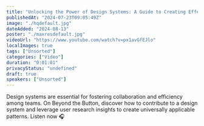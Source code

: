 ```yaml
---
title: "Unlocking the Power of Design Systems: A Guide to Creating Effective Patterns"
publishedAt: "2024-07-23T09:05:49Z"
image: "./hqdefault.jpg"
dateAdded: "2024-08-13"
poster: "./maxresdefault.jpg"
videoUrl: "https://www.youtube.com/watch?v=px1avGfEJlo"
localImages: true
tags: ["Unsorted"]
categories: ["Video"]
duration: "0:01:01"
privacyStatus: "undefined"
draft: true
speakers: ["Unsorted"]
---
```

Design systems are essential for fostering collaboration and efficiency among teams. On Beyond the Button, discover how to contribute to a design system and leverage user research insights to create universally applicable patterns.
Listen now 🎧
